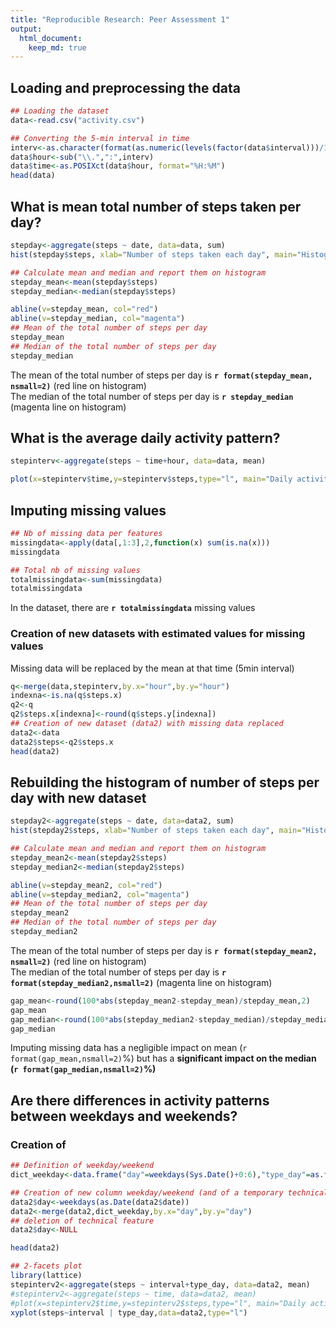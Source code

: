 ```yaml
---
title: "Reproducible Research: Peer Assessment 1"
output: 
  html_document:
    keep_md: true
---
```



## Loading and preprocessing the data

```r

## Loading the dataset
data<-read.csv("activity.csv")

## Converting the 5-min interval in time
interv<-as.character(format(as.numeric(levels(factor(data$interval)))/100,nsmall=2))
data$hour<-sub("\\.",":",interv)
data$time<-as.POSIXct(data$hour, format="%H:%M")
head(data)

```


## What is mean total number of steps taken per day?

```r
stepday<-aggregate(steps ~ date, data=data, sum)
hist(stepday$steps, xlab="Number of steps taken each day", main="Histogram of number of steps per day")

## Calculate mean and median and report them on histogram
stepday_mean<-mean(stepday$steps)
stepday_median<-median(stepday$steps)

abline(v=stepday_mean, col="red")
abline(v=stepday_median, col="magenta")
## Mean of the total number of steps per day
stepday_mean
## Median of the total number of steps per day
stepday_median
```
  
The mean of the total number of steps per day is **`r format(stepday_mean, nsmall=2)`** (red line on histogram)  
The median of the total number of steps per day is **`r stepday_median`** (magenta line on histogram)
  

## What is the average daily activity pattern?

```r

stepinterv<-aggregate(steps ~ time+hour, data=data, mean)

plot(x=stepinterv$time,y=stepinterv$steps,type="l", main="Daily activity pattern", xlab="Time", ylab="Average number of steps")

```



## Imputing missing values

```r
## Nb of missing data per features
missingdata<-apply(data[,1:3],2,function(x) sum(is.na(x)))
missingdata

## Total nb of missing values
totalmissingdata<-sum(missingdata)
totalmissingdata
```
In the dataset, there are **`r totalmissingdata`** missing values  

### Creation of new datasets with estimated values for missing values

Missing data will be replaced by the mean at that time (5min interval)
```r
q<-merge(data,stepinterv,by.x="hour",by.y="hour")
indexna<-is.na(q$steps.x)
q2<-q
q2$steps.x[indexna]<-round(q$steps.y[indexna])
## Creation of new dataset (data2) with missing data replaced
data2<-data
data2$steps<-q2$steps.x
head(data2)
```
## Rebuilding the histogram of number of steps per day with new dataset

```r
stepday2<-aggregate(steps ~ date, data=data2, sum)
hist(stepday2$steps, xlab="Number of steps taken each day", main="Histogram of number of steps per day [new dataset]")

## Calculate mean and median and report them on histogram
stepday_mean2<-mean(stepday2$steps)
stepday_median2<-median(stepday2$steps)

abline(v=stepday_mean2, col="red")
abline(v=stepday_median2, col="magenta")
## Mean of the total number of steps per day
stepday_mean2
## Median of the total number of steps per day
stepday_median2
```

The mean of the total number of steps per day is **`r format(stepday_mean2, nsmall=2)`** (red line on histogram)  
The median of the total number of steps per day is **`r format(stepday_median2,nsmall=2)`** (magenta line on histogram)  

```r
gap_mean<-round(100*abs(stepday_mean2-stepday_mean)/stepday_mean,2)
gap_mean
gap_median<-round(100*abs(stepday_median2-stepday_median)/stepday_median,2)
gap_median
```

Imputing missing data has a negligible impact on mean (`r format(gap_mean,nsmall=2)`%) but has a **significant impact on the median (`r format(gap_median,nsmall=2)`%)**  


## Are there differences in activity patterns between weekdays and weekends?

### Creation of 
```r
## Definition of weekday/weekend
dict_weekday<-data.frame("day"=weekdays(Sys.Date()+0:6),"type_day"=as.factor(c(rep("weekday",5),rep("weekend",2))))

## Creation of new column weekday/weekend (and of a temporary technical column : day)
data2$day<-weekdays(as.Date(data2$date))
data2<-merge(data2,dict_weekday,by.x="day",by.y="day")
## deletion of technical feature
data2$day<-NULL

head(data2)

## 2-facets plot
library(lattice)
stepinterv2<-aggregate(steps ~ interval+type_day, data=data2, mean)
#stepinterv2<-aggregate(steps ~ time, data=data2, mean)
#plot(x=stepinterv2$time,y=stepinterv2$steps,type="l", main="Daily activity pattern", xlab="Time", ylab="Average number of steps")
xyplot(steps~interval | type_day,data=data2,type="l")

```

